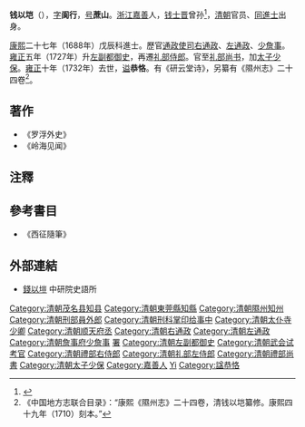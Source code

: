 '''钱以垲'''（{{bd|1644年||1732年||Qian}}），[[表字|字]]'''阆行'''，[[号|号]]'''蔗山'''。[[浙江|浙江]][[嘉善|嘉善]]人，[[钱士晋|钱士晋]]曾孙<REF>
{{Cite web |url=http://61.175.198.143:8081/pub/jiax_grw/jiashan/201005/t20100503_430955.html |title=嘉兴名人 详细介绍 - 钱以垲 |access-date=2013-04-29 |archive-date=2016-03-04 |archive-url=https://web.archive.org/web/20160304103048/http://61.175.198.143:8081/pub/jiax_grw/jiashan/201005/t20100503_430955.html |dead-url=no }}
</REF>，[[清朝|清朝]]官员、[[同進士|同進士]]出身。

[[康熙|康熙]]二十七年（1688年）戊辰科進士。歷官[[通政使司|通政使司]][[右通政|右通政]]、[[左通政|左通政]]、[[少詹事|少詹事]]。[[雍正|雍正]]五年（1727年）升[[左副都御史|左副都御史]]，再遷[[礼部侍郎|礼部侍郎]]。官至[[礼部尚书|礼部尚书]]，加[[太子少保|太子少保]]。[[雍正|雍正]]十年（1732年）去世，[[谥|谥]]'''恭恪'''。有《研云堂诗》，另纂有《隰州志》二十四卷<ref>《中国地方志联合目录》：“康熙《隰州志》二十四卷，清钱以垲纂修。康熙四十九年（1710）刻本。”</ref>。

==著作==
*《罗浮外史》
*《岭海见闻》
==注釋==
{{reflist}}

==參考書目==
*《西征隨筆》

==外部連結==
*[http://archive.ihp.sinica.edu.tw/ttscgi/ttsquery?0:0:mctauac:NO%3DNO9797 錢以塏] {{Wayback|url=http://archive.ihp.sinica.edu.tw/ttscgi/ttsquery?0:0:mctauac:NO%3DNO9797 |date=20190801114017 }} 中研院史語所

{{康熙二十七年戊辰科殿試金榜}}
{{DEFAULTSORT:Qian錢}}
[[Category:清朝茂名县知县|Category:清朝茂名县知县]]
[[Category:清朝東莞縣知縣|Category:清朝東莞縣知縣]]
[[Category:清朝隰州知州|Category:清朝隰州知州]]
[[Category:清朝刑部員外郎|Category:清朝刑部員外郎]]
[[Category:清朝刑科掌印给事中|Category:清朝刑科掌印给事中]]
[[Category:清朝太仆寺少卿|Category:清朝太仆寺少卿]]
[[Category:清朝顺天府丞|Category:清朝顺天府丞]]
[[Category:清朝右通政|Category:清朝右通政]]
[[Category:清朝左通政|Category:清朝左通政]]
[[Category:清朝詹事府少詹事|Category:清朝詹事府少詹事]]
[[Category:日講起居注官|署]]
[[Category:清朝左副都御史|Category:清朝左副都御史]]
[[Category:清朝武会试考官|Category:清朝武会试考官]]
[[Category:清朝禮部右侍郎|Category:清朝禮部右侍郎]]
[[Category:清朝礼部左侍郎|Category:清朝礼部左侍郎]]
[[Category:清朝禮部尚書|Category:清朝禮部尚書]]
[[Category:清朝太子少保|Category:清朝太子少保]]
[[Category:嘉善人|Category:嘉善人]]
[[Category:錢姓|Yi]]
[[Category:諡恭恪|Category:諡恭恪]]